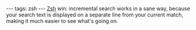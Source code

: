 ---
tags: zsh
---
[[Zsh]] win: incremental search works in a sane way, because your search text is displayed on a separate line from your current match, making it much easier to see what's going on.
